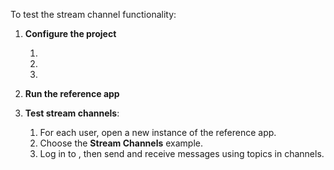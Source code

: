 
To test the stream channel functionality:

1. **Configure the project**

    1. <OpenConfig/>
    1. <SetAppId/>
    1. <SetAuthenticationMethod/>

1. **Run the reference app**

    <RunApp/>

1. **Test stream channels**:

    1. For each user, open a new instance of the reference app.
    1. Choose the **Stream Channels** example.
    1. Log in to <Vg k="MESS" />, then send and receive messages using topics in channels.
